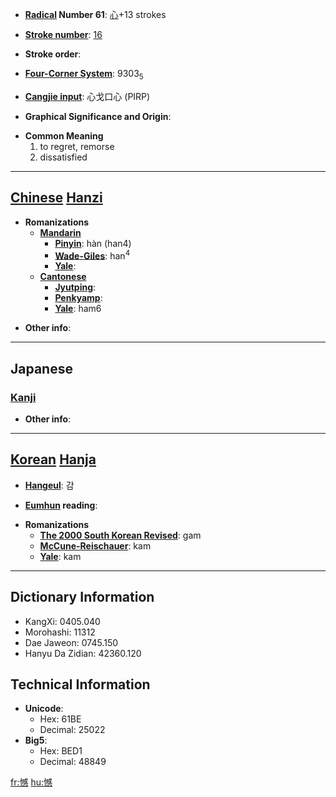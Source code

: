 * '''[[Wiktionary:Chinese radical index| Radical]] Number 61''': [[Wiktionary:Chinese radical index 心|心]]+13 strokes

* '''[[Wiktionary:Chinese total strokes index|Stroke number]]''': [[Wiktionary:Chinese total strokes index 16|16]]

* '''Stroke order''': 

* '''[[Wiktionary:Chinese four corner index|Four-Corner System]]''': 9303<sub>5</sub>

* '''[[Wiktionary:Chinese Cangjie index|Cangjie input]]''': 心戈口心 (PIRP)

* '''Graphical Significance and Origin''': 

* '''Common Meaning'''
*#to regret, remorse
*# dissatisfied


----

== [[Chinese]] [[Hanzi]] ==

* '''Romanizations'''
** '''[[Mandarin]]'''
*** '''[[Pinyin]]''': hàn (han4)
*** '''[[Wade-Giles]]''': han<sup>4</sup>
*** '''[[Yale]]''': 
** '''[[Cantonese]]'''
*** '''[[Jyutping]]''':
*** '''[[Penkyamp]]''': 
*** '''[[Yale]]''': ham6

* '''Other info''': 

----

==Japanese==
===[[Kanji]]===
{{kanji|on readings=[[かん]] (kan)
|kun readings=[[うらむ]] (uramu)
}}

* '''Other info''':  

----

== [[Korean]] [[Hanja]] ==

* '''[[Hangeul]]''': 감

* '''[[Eumhun]] reading''': 

* '''Romanizations'''
** '''[[The 2000 South Korean Revised Romanization|The 2000 South Korean Revised]]''': gam
** '''[[McCune-Reischauer]]''': kam
** '''[[Yale]]''': kam

----

== Dictionary Information ==

* KangXi: 0405.040
* Morohashi: 11312
* Dae Jaweon: 0745.150
* Hanyu Da Zidian: 42360.120

== Technical Information ==

* '''Unicode''':
** Hex: 61BE
** Decimal: 25022
* '''Big5''':
** Hex: BED1
** Decimal: 48849

[[fr:憾]]
[[hu:憾]]